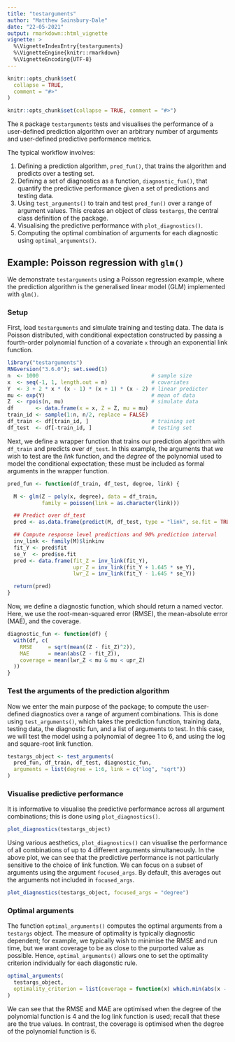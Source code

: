 ```yaml
---
title: "testarguments"
author: "Matthew Sainsbury-Dale"
date: "22-05-2021"
output: rmarkdown::html_vignette
vignette: >
  %\VignetteIndexEntry{testarguments}
  %\VignetteEngine{knitr::rmarkdown}
  %\VignetteEncoding{UTF-8}
---
```


```r
knitr::opts_chunk$set(
  collapse = TRUE,
  comment = "#>"
)
```

```r
knitr::opts_chunk$set(collapse = TRUE, comment = "#>")
```

The `R` package `testarguments` tests and visualises the performance of a user-defined prediction algorithm over an arbitrary number of arguments and user-defined predictive performance metrics.   

The typical workflow involves:

1. Defining a prediction algorithm, `pred_fun()`, that trains the algorithm and predicts over a testing set. 
2. Defining a set of diagnostics as a function, `diagnostic_fun()`, that quantify the predictive performance given a set of predictions and testing data. 
3. Using `test_arguments()` to train and test `pred_fun()` over a range of argument values. This creates an object of class `testargs`, the central class definition of the package.
4. Visualising the predictive performance with `plot_diagnostics()`. 
5. Computing the optimal combination of arguments for each diagnostic using `optimal_arguments()`.

## Example: Poisson regression with `glm()`

We demonstrate `testarguments` using a Poisson regression example, where the prediction algorithm is the generalised linear model (GLM) implemented with `glm()`. 

### Setup


First, load `testarguments` and simulate training and testing data. 
 The data is Poisson distributed, with conditional expectation constructed by passing a fourth-order polynomial function of a covariate `x` through an exponential link function.
 <!--
 The latent linear predictor, $Y_i$, $i = 1, \dots, n$, where $n$ is the sample size, is defined by a fourth-order polynomial function of a covariate $x_i$. The conditional expectation, $\mu_i$, is linked to $Y_i$ via $g(\mu_i) = Y_i$, where $g(\cdot)$ is a link function; in this simulation, we choose the exponential link function. Finally, $Z_i$ is Poisson distributed with mean $\mu_i$. 
 -->
 

```r
library("testarguments")
RNGversion("3.6.0"); set.seed(1)
n  <- 1000                                    # sample size
x  <- seq(-1, 1, length.out = n)              # covariates
Y  <- 3 + 2 * x * (x - 1) * (x + 1) * (x - 2) # linear predictor
mu <- exp(Y)                                  # mean of data
Z  <- rpois(n, mu)                            # simulate data
df       <- data.frame(x = x, Z = Z, mu = mu)
train_id <- sample(1:n, n/2, replace = FALSE) 
df_train <- df[train_id, ]                    # training set
df_test  <- df[-train_id, ]                   # testing set
```


Next, we define a wrapper function that trains our prediction algorithm with `df_train` and predicts over `df_test`. In this example, the arguments that we wish to test are the *link* function, and the *degree* of the polynomial used to model the conditional expectation; these must be included as formal arguments in the wrapper function. 

```r
pred_fun <- function(df_train, df_test, degree, link) {

  M <- glm(Z ~ poly(x, degree), data = df_train,
           family = poisson(link = as.character(link)))

  ## Predict over df_test
  pred <- as.data.frame(predict(M, df_test, type = "link", se.fit = TRUE))

  ## Compute response level predictions and 90% prediction interval
  inv_link <- family(M)$linkinv
  fit_Y <- pred$fit
  se_Y  <- pred$se.fit
  pred <- data.frame(fit_Z = inv_link(fit_Y),
                     upr_Z = inv_link(fit_Y + 1.645 * se_Y),
                     lwr_Z = inv_link(fit_Y - 1.645 * se_Y))

  return(pred)
}
```


Now, we define a diagnostic function, which should return a named vector. Here, we use the root-mean-squared error (RMSE), the mean-absolute error (MAE), and the coverage. 

```r
diagnostic_fun <- function(df) {
  with(df, c(
    RMSE     = sqrt(mean((Z - fit_Z)^2)),
    MAE      = mean(abs(Z - fit_Z)),
    coverage = mean(lwr_Z < mu & mu < upr_Z)
  ))
}
```


### Test the arguments of the prediction algorithm

Now we enter the main purpose of the package; to compute the user-defined diagnostics over a range of argument combinations. This is done using `test_arguments()`, which takes the prediction function, training data, testing data, the diagnostic fun, and a list of arguments to test. In this case, we will test the model using a polynomial of degree 1 to 6, and using the log and square-root link function. 

```r
testargs_object <- test_arguments(
  pred_fun, df_train, df_test, diagnostic_fun,
  arguments = list(degree = 1:6, link = c("log", "sqrt"))
)
```


### Visualise predictive performance

It is informative to visualise the predictive performance across all argument combinations; this is done using `plot_diagnostics()`. 

```r
plot_diagnostics(testargs_object)
```


Using various aesthetics, `plot_diagnostics()` can visualise the performance of all combinations of up to 4 different arguments simultaneously. In the above plot, we can see that the predictive performance is not particularly sensitive to the choice of link function. We can focus on a subset of arguments using the argument `focused_args`. By default, this averages out the arguments not included in `focused_args`.

```r
plot_diagnostics(testargs_object, focused_args = "degree")
```

### Optimal arguments

The function `optimal_arguments()` computes the optimal arguments from a `testargs` object. The measure of optimality is typically diagnostic dependent; for example, we typically wish to minimise the RMSE and run time, but we want coverage to be as close to the purported value as possible. Hence, `optimal_arguments()` allows one to set the optimality criterion individually for each diagonstic rule.

```r
optimal_arguments(
  testargs_object,
  optimality_criterion = list(coverage = function(x) which.min(abs(x - 0.90)))
)
```


<!-- ```{r, echo = FALSE, results = "asis"} -->
<!-- ## Same as above, just wrapped in print(xtable()) so that it is displayed nicely -->
<!-- print(xtable::xtable( -->
<!--   optimal_arguments( -->
<!--   testargs_object, -->
<!--   optimality_criterion = list(coverage = function(x) which.min(abs(x - 0.90))) -->
<!-- )), -->
<!--   type = "html") -->
<!-- ``` -->


We can see that the RMSE and MAE are optimised when the degree of the polynomial function is 4 and the log link function is used; recall that these are the true values. In contrast, the coverage is optimised when the degree of the polynomial function is 6. 
